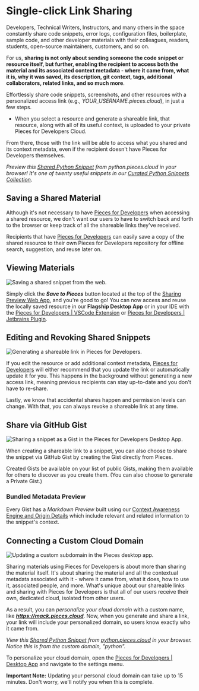<link rel="canonical" href="https://docs.pieces.app/features/one-click-snippet-sharing" />

# Single-click Link Sharing
Developers, Technical Writers, Instructors, and many others in the space constantly share code snippets, error logs, configuration files, boilerplate, sample code, and other developer materials with their colleagues, readers, students, open-source maintainers, customers, and so on.

For us, **sharing is not only about sending someone the code snippet or resource itself, but further, enabling the recipient to access both the material and its associated context metadata - where it came from, what it is, why it was saved, its description, git context, tags, additional collaborators, related links, and so much more**.

Effortlessly share code snippets, screenshots, and other resources with a personalized access link (e.g., _YOUR_USERNAME.pieces.cloud_), in just a few steps.

- When you select a resource and generate a shareable link, that resource, along with all of its useful context, is uploaded to your private Pieces for Developers Cloud.

From there, those with the link will be able to access what you shared and its context metadata, even if the recipient doesn't have Pieces for Developers themselves.

_Preview this <a href="{{ links.snippets.python.snippet }}">Shared Python Snippet</a> from _python.pieces.cloud_ in your browser! It's one of twenty useful snippets in our <a href="{{ links.snippets.python.collection }}">Curated Python Snippets Collection</a>._

## Saving a Shared Material
Although it's not necessary to have <a href="{{ links.website.home }}">Pieces for Developers</a> when accessing a shared resource, we don't want our users to have to switch back and forth to the browser or keep track of all the shareable links they've received.

Recipients that have <a href="{{ links.website.home }}">Pieces for Developers</a> can easily save a copy of the shared resource to their own Pieces for Developers repository for offline search, suggestion, and reuse later on.

## Viewing Materials

![Saving a shared snippet from the web.](https://storage.googleapis.com/pieces_static_resources/vs_code_marketplace/GIFs/SAVE_FROM_WEB.gif)

Simply click the **_Save to Pieces_** button located at the top of the <a href="{{ links.internal.personalized_link_sharing.single_click_link_sharing }}">Sharing Preview Web App</a>, and you're good to go! You can now access and reuse the locally saved resource in our **Flagship Desktop App** or in your IDE with the <a href="{{ links.extensions.vscode }}">Pieces for Developers | VSCode Extension</a> or <a href="{{ links.extensions.jetbrains }}">Pieces for Developers | Jetbrains Plugin</a>.

## Editing and Revoking Shared Snippets

![Generating a shareable link in Pieces for Developers.](https://storage.googleapis.com/pieces_static_resources/pfd_wiki/SHAREABLE_LINK.gif)

If you edit the resource or add additional context metadata, <a href="{{ links.website.home }}">Pieces for Developers</a> will either recommend that you update the link or automatically update it for you. This happens in the background without generating a new access link, meaning previous recipients can stay up-to-date and you don't have to re-share.

Lastly, we know that accidental shares happen and permission levels can change. With that, you can always revoke a shareable link at any time.

## Share via GitHub Gist

![Sharing a snippet as a Gist in the Pieces for Developers Desktop App.](https://storage.googleapis.com/pieces_static_resources/pfd_wiki/SHARING_GISTS.gif)

When creating a shareable link to a snippet, you can also choose to share the snippet via GitHub Gist by creating the Gist directly from Pieces.

Created Gists be available on your list of public Gists, making them available for others to discover as you create them. (You can also choose to generate a Private Gist.)

### Bundled Metadata Preview
Every Gist has a _Markdown Preview_ built using our <a href="{{ links.internal.context_awareness_engine.origin_details }}">Context Awareness Engine and Origin Details</a> which include relevant and related information to the snippet's context.

## Connecting a Custom Cloud Domain

![Updating a custom subdomain in the Pieces desktop app.](https://storage.googleapis.com/pieces_static_resources/pfd_wiki/CUSTOM_SUBDOMAIN.gif)

Sharing materials using Pieces for Developers is about more than sharing the material itself. It's about sharing the material and all the contextual metadata associated with it - where it came from, what it does, how to use it, associated people, and more. What's unique about our shareable links and sharing with Pieces for Developers is that all of our users receive their own, dedicated cloud, isolated from other users.

As a result, you can _personalize your cloud domain_ with a custom name, like _**https://mack.pieces.cloud**_. Now, when you generate and share a link, your link will include your personalized domain, so users know exactly who it came from.

_View this <a href="{{ links.snippets.python.snippet }}">Shared Python Snippet</a> from <a href="{{ links.snippets.python.collection }}">python.pieces.cloud</a> in your browser. Notice this is from the custom domain, "python"._

To personalize your cloud domain, open the <a href="{{ links.website.home }}">Pieces for Developers | Desktop App</a> and navigate to the settings menu.

**Important Note:** Updating your personal cloud domain can take up to 15 minutes. Don't worry, we'll notify you when this is complete.
